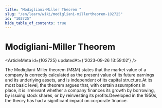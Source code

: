 ```yaml
---
title: "Modigliani-Miller Theorem "
slug: "/en/learn/wiki/modigliani-millertheorem-102725"
id: "102725"
hide_table_of_contents: true
---
```



# Modigliani-Miller Theorem 

<ArticleMeta id={102725} updatedAt={'2023-09-26 13:59:02'} />
<div className='border-solid border-b border-t-0 my-4 border-[var(--ifm-color-gray-300)]' />

The Modigliani-Miller theorem (M&M) states that the market value of a company is correctly calculated as the present value of its future earnings and its underlying assets, and is independent of its capital structure.At its most basic level, the theorem argues that, with certain assumptions in place, it is irrelevant whether a company finances its growth by borrowing, by issuing stock shares, or by reinvesting its profits.Developed in the 1950s, the theory has had a significant impact on corporate finance.
